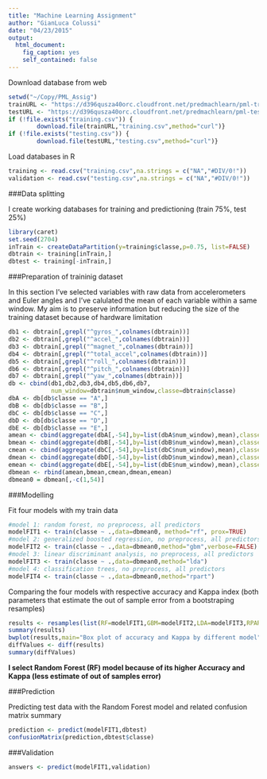 ```yaml
---
title: "Machine Learning Assignment"
author: "GianLuca Colussi"
date: "04/23/2015"
output:
  html_document:
    fig_caption: yes
    self_contained: false
---
```


Download database from web
```r
setwd("~/Copy/PML_Assig")
trainURL <- "https://d396qusza40orc.cloudfront.net/predmachlearn/pml-training.csv"
testURL <- "https://d396qusza40orc.cloudfront.net/predmachlearn/pml-testing.csv"
if (!file.exists("training.csv")) {
        download.file(trainURL,"training.csv",method="curl")}
if (!file.exists("testing.csv")) {
        download.file(testURL,"testing.csv",method="curl")}
```
Load databases in R
```r
training <- read.csv("training.csv",na.strings = c("NA","#DIV/0!"))
validation <- read.csv("testing.csv",na.strings = c("NA","#DIV/0!"))
```

###Data splitting

I create working databases for training and predictioning (train 75%, test 25%)
```r
library(caret)
set.seed(2704)
inTrain <- createDataPartition(y=training$classe,p=0.75, list=FALSE)
dbtrain <- training[inTrain,]
dbtest <- training[-inTrain,]
```

###Preparation of traininig dataset

In this section I've selected variables with raw data from accelerometers and Euler angles and I've calulated the mean of each variable within a same window. My aim is to preserve information but reducing the size of the training dataset because of hardware limitation

```r
db1 <- dbtrain[,grepl("^gyros_",colnames(dbtrain))]
db2 <- dbtrain[,grepl("^accel_",colnames(dbtrain))]
db3 <- dbtrain[,grepl("^magnet_",colnames(dbtrain))]
db4 <- dbtrain[,grepl("^total_accel",colnames(dbtrain))]
db5 <- dbtrain[,grepl("^roll_",colnames(dbtrain))]
db6 <- dbtrain[,grepl("^pitch_",colnames(dbtrain))]
db7 <- dbtrain[,grepl("^yaw_",colnames(dbtrain))]
db <- cbind(db1,db2,db3,db4,db5,db6,db7,
            num_window=dbtrain$num_window,classe=dbtrain$classe)
dbA <- db[db$classe == "A",]
dbB <- db[db$classe == "B",]
dbC <- db[db$classe == "C",]
dbD <- db[db$classe == "D",]
dbE <- db[db$classe == "E",]
amean <- cbind(aggregate(dbA[,-54],by=list(dbA$num_window),mean),classe="A")
bmean <- cbind(aggregate(dbB[,-54],by=list(dbB$num_window),mean),classe="B")
cmean <- cbind(aggregate(dbC[,-54],by=list(dbC$num_window),mean),classe="C")
dmean <- cbind(aggregate(dbD[,-54],by=list(dbD$num_window),mean),classe="D")
emean <- cbind(aggregate(dbE[,-54],by=list(dbE$num_window),mean),classe="E")
dbmean <- rbind(amean,bmean,cmean,dmean,emean)
dbmean0 = dbmean[,-c(1,54)]
```

###Modelling

Fit four models with my train data
```r
#model 1: random forest, no preprocess, all predictors 
modelFIT1 <- train(classe ~ .,data=dbmean0, method="rf", prox=TRUE)
#model 2: generalized boosted regression, no preprocess, all predictors
modelFIT2 <- train(classe ~ .,data=dbmean0,method="gbm",verbose=FALSE)
#model 3: linear discriminant analysis, no preprocess, all predictors
modelFIT3 <- train(classe ~ .,data=dbmean0,method="lda")
#model 4: classification trees, no preprocess, all predictors
modelFIT4 <- train(classe ~ .,data=dbmean0,method="rpart")
```

Comparing the four models with respective accuracy and Kappa index (both parameters that estimate the out of sample error from a bootstraping resamples) 

```r
results <- resamples(list(RF=modelFIT1,GBM=modelFIT2,LDA=modelFIT3,RPART=modelFIT4))
summary(results)
bwplot(results,main="Box plot of accuracy and Kappa by different model")
diffValues <- diff(results) 
summary(diffValues)
```
__I select Random Forest (RF) model because of its higher Accuracy and Kappa (less estimate of out of samples error)__ 

###Prediction

Predicting test data with the Random Forest model and related confusion matrix summary

```r
prediction <- predict(modelFIT1,dbtest)
confusionMatrix(prediction,dbtest$classe)
```

###Validation
```r
answers <- predict(modelFIT1,validation)
```